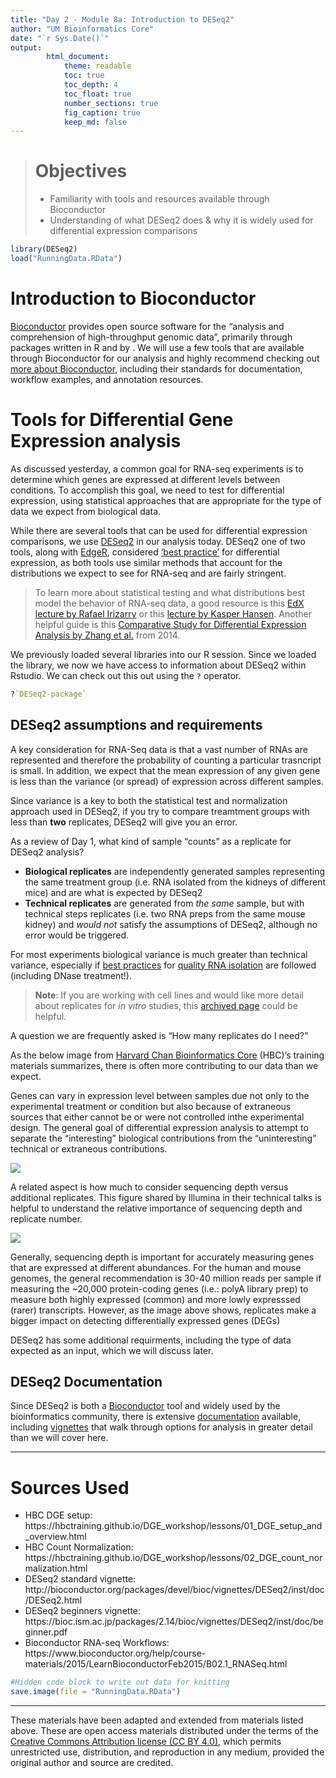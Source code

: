 ```yaml
---
title: "Day 2 - Module 8a: Introduction to DESeq2"
author: "UM Bioinformatics Core"
date: "`r Sys.Date()`"
output:
        html_document:
            theme: readable
            toc: true
            toc_depth: 4
            toc_float: true
            number_sections: true
            fig_caption: true
            keep_md: false
---
```


<!--- Allow the page to be wider --->
<style>
    body .main-container {
        max-width: 1200px;
    }
</style>
> # Objectives
> * Familiarity with tools and resources available through Bioconductor
> * Understanding of what DESeq2 does & why it is widely used for differential expression comparisons

```r
library(DESeq2)
load("RunningData.RData")
```

# Introduction to Bioconductor

[Bioconductor](https://www.bioconductor.org/) provides open source software for the "analysis and comprehension of high-throughput genomic data", primarily through packages written in R and by . We will use a few tools that are available through Bioconductor for our analysis and highly recommend checking out [more about Bioconductor](https://www.bioconductor.org/about/), including their standards for documentation, workflow examples, and annotation resources.

# Tools for Differential Gene Expression analysis

As discussed yesterday, a common goal for RNA-seq experiments is to determine which genes are expressed at different levels between conditions. To accomplish this goal, we need to test for differential expression, using statistical approaches that are appropriate for the type of data we expect from biological data.

While there are several tools that can be used for differential expression comparisons, we use [DESeq2](https://bioconductor.org/packages/release/bioc/html/DESeq2.html) in our analysis today. DESeq2 one of two tools, along with [EdgeR](https://bioconductor.org/packages/release/bioc/html/edgeR.html), considered ['best practice'](https://bmcbioinformatics.biomedcentral.com/articles/10.1186/1471-2105-14-91) for differential expression, as both tools use similar methods that account for the distributions we expect to see for RNA-seq and are fairly stringent.

> To learn more about statistical testing and what distributions best model the behavior of RNA-seq data, a good resource is this [EdX lecture by Rafael Irizarry](https://www.youtube.com/watch?v=HK7WKsL3c2w&feature=youtu.be) or this [lecture by Kasper Hansen](https://www.youtube.com/watch?v=C8RNvWu7pAw). Another helpful guide is this [Comparative Study for Differential Expression Analysis by Zhang et al.](https://journals.plos.org/plosone/article?id=10.1371/journal.pone.0103207) from 2014.

We previously loaded several libraries into our R session. Since we loaded the library, we now we have access to information about DESeq2 within Rstudio. We can check out this out using the `?` operator.
```r
?`DESeq2-package`
```

## DESeq2 assumptions and requirements

A key consideration for RNA-Seq data is that a vast number of RNAs are represented and therefore the probability of counting a particular trasncript is small. In addition, we expect that the mean expression of any given gene is less than the variance (or spread) of expression across different samples.

Since variance is a key to both the statistical test and normalization approach used in DESeq2, if you try to compare treamtment groups with less than **two** replicates, DESeq2 will give you an error.

As a review of Day 1, what kind of sample "counts" as a replicate for DESeq2 analysis?

* **Biological replicates** are independently generated samples representing the same treatment group (i.e. RNA isolated from the kidneys of different mice) and are what is expected by DESeq2
* **Technical replicates** are generated from *the same* sample, but with technical steps replicates (i.e. two RNA preps from the same mouse kidney) and *would not* satisfy the assumptions of DESeq2, although no error would be triggered.

For most experiments biological variance is much greater than technical variance, especially if [best practices](https://www.txgen.tamu.edu/faq/rna-isolation-best-practices/) for [quality RNA isolation](https://www.biocompare.com/Bench-Tips/128790-Four-Tips-for-Perfecting-RNA-Isolation/) are followed (including DNase treatment!).

> **Note**: If you are working with cell lines and would like more detail about replicates for *in vitro* studies, this [archived page](https://web-archive-org.proxy.lib.umich.edu/web/20170807192514/http://www.labstats.net:80/articles/cell_culture_n.html) could be helpful.

A question we are frequently asked is "How many replicates do I need?"

As the below image from [Harvard Chan Bioinformatics Core](https://hbctraining.github.io/DGE_workshop/lessons/01_DGE_setup_and_overview.html) (HBC)'s training materials summarizes, there is often more contributing to our data than we expect. 

Genes can vary in expression level between samples due not only to the experimental treatment or condition but also because of extraneous sources that either cannot be or were not controlled inthe experimental design. The general goal of differential expression analysis to attempt to separate the “interesting” biological contributions from the “uninteresting” technical or extraneous contributions.


![](./images/de_variation.png)


A related aspect is how much to consider sequencing depth versus additional replicates. This figure shared by Illumina in their technical talks is helpful to understand the relative importance of sequencing depth and replicate number.


![](./images/de_replicates_img.png)


Generally, sequencing depth is important for accurately measuring genes that are expressed at different abundances. For the human and mouse genomes, the general recommendation is 30-40 million reads per sample if measuring the ~20,000  protein-coding genes (i.e.: polyA library prep) to measure both highly expressed (common) and more lowly expresssed (rarer) transcripts. However, as the image above shows, replicates make a bigger impact on detecting differentially expressed genes (DEGs)

DESeq2 has some additional requirments, including the type of data expected as an input, which we will discuss later.

## DESeq2 Documentation

Since DESeq2 is both a [Bioconductor](https://www.bioconductor.org/help/package-vignettes/) tool and widely used by the bioinformatics community, there is extensive [documentation](https://bioconductor.org/packages/3.12/bioc/manuals/DESeq2/man/DESeq2.pdf) available, including [vignettes](http://master.bioconductor.org/packages/release/workflows/vignettes/rnaseqGene/inst/doc/rnaseqGene.html#preparing-count-matrices) that walk through options for analysis in greater detail than we will cover here.  

---

# Sources Used
* HBC DGE setup: https://hbctraining.github.io/DGE_workshop/lessons/01_DGE_setup_and_overview.html
* HBC Count Normalization: https://hbctraining.github.io/DGE_workshop/lessons/02_DGE_count_normalization.html
* DESeq2 standard vignette: http://bioconductor.org/packages/devel/bioc/vignettes/DESeq2/inst/doc/DESeq2.html
* DESeq2 beginners vignette: https://bioc.ism.ac.jp/packages/2.14/bioc/vignettes/DESeq2/inst/doc/beginner.pdf
* Bioconductor RNA-seq Workflows: https://www.bioconductor.org/help/course-materials/2015/LearnBioconductorFeb2015/B02.1_RNASeq.html

```r
#Hidden code block to write out data for knitting
save.image(file = "RunningData.RData")
```

---

These materials have been adapted and extended from materials listed above. These are open access materials distributed under the terms of the [Creative Commons Attribution license (CC BY 4.0)](http://creativecommons.org/licenses/by/4.0/), which permits unrestricted use, distribution, and reproduction in any medium, provided the original author and source are credited.
